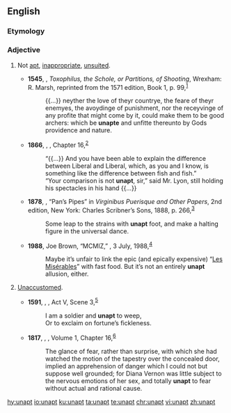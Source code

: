 ==English==

===Etymology===
{{prefix|un|apt|lang=en}}

===Adjective===
{{en-adj}}

# {{lb|en|obsolete|_|except in negative phrases}} Not [[apt]], [[inappropriate]], [[unsuited]].
#* '''1545''', {{w|Roger Ascham}}, ''Toxophilus, the Schole, or Partitions, of Shooting'', Wrexham: R. Marsh, reprinted from the 1571 edition, Book 1, p. 99,<sup>[http://catalog.hathitrust.org/Record/008683870]</sup>
#*: {{...}} neyther the love of theyr countrye, the feare of theyr enemyes, the avoydinge of punishment, nor the receyvinge of any profite that might come by it, could make them to be good archers: which be '''unapte''' and unfitte thereunto by Gods providence and nature.
#* '''1866''', {{w|George Eliot}}, ''{{w|Felix Holt, the Radical}}'', Chapter 16,<sup>[http://www.gutenberg.org/files/40882/40882-h/40882-h.htm]</sup>
#*: “{{...}} And you have been able to explain the difference between Liberal and Liberal, which, as you and I know, is something like the difference between fish and fish.”
#*: “Your comparison is not '''unapt''', sir,” said Mr. Lyon, still holding his spectacles in his hand {{...}}
#* '''1878''', {{w|Robert Louis Stevenson}}, “Pan’s Pipes” in ''Virginibus Puerisque and Other Papers'', 2nd edition, New York: Charles Scribner’s Sons, 1888, p. 266,<sup>[http://catalog.hathitrust.org/Record/100549121]</sup>
#*: Some leap to the strains with '''unapt''' foot, and make a halting figure in the universal dance.
#* '''1988''', Joe Brown, “MCMIZ,” ''{{w|The Washington Post}}'', 3 July, 1988,<sup>[https://www.washingtonpost.com/archive/lifestyle/style/1988/07/03/mcmiz/444ca1af-5839-44f1-83d5-409f11af2426/?utm_term=.ccafb92ef788]</sup>
#*: Maybe it’s unfair to link the epic (and epically expensive) “[[w:Les Misérables (musical)|Les Misérables]]” with fast food. But it’s not an entirely '''unapt''' allusion, either.
# {{lb|en|obsolete}} [[unaccustomed|Unaccustomed]].
#* '''1591''', {{w|William Shakespeare}}, ''{{w|Henry VI, Part 1}}'', Act V, Scene 3,<sup>[http://www.opensourceshakespeare.org/views/plays/play_view.php?WorkID=henry6p1&Scope=entire&pleasewait=1&msg=pl]</sup>
#*: I am a soldier and '''unapt''' to weep,
#*: Or to exclaim on fortune’s fickleness.
#* '''1817''', {{w|Walter Scott}}, ''{{w|Rob Roy}}'', Volume 1, Chapter 16,<sup>[http://www.gutenberg.org/files/7025/7025-h/7025-h.htm]</sup>
#*: The glance of fear, rather than surprise, with which she had watched the motion of the tapestry over the concealed door, implied an apprehension of danger which I could not but suppose well grounded; for Diana Vernon was little subject to the nervous emotions of her sex, and totally '''unapt''' to fear without actual and rational cause.

[[hy:unapt]]
[[io:unapt]]
[[ku:unapt]]
[[ta:unapt]]
[[te:unapt]]
[[chr:unapt]]
[[vi:unapt]]
[[zh:unapt]]